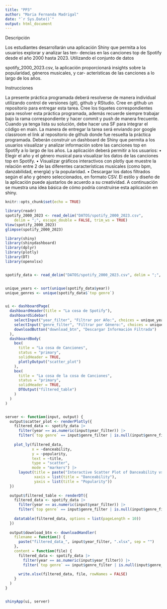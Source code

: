 ```yaml
---
title: "PP3"
author: "Maria Fernanda Madrigal"
date: "`r Sys.Date()`"
output: html_document
---
```


Descripción

Los estudiantes desarrollarán una aplicación Shiny que permita a los usuarios explorar y analizar las ten-
dencias en las canciones top de Spotify desde el año 2000 hasta 2023. Utilizando el conjunto de datos

spotify_2000_2023.csv, la aplicación proporcionará insights sobre la popularidad, géneros musicales, y car-
acterísticas de las canciones a lo largo de los años.

Instrucciones

La presente práctica programada deberá resolverse de manera individual utilizando control de versiones (git),
github y RStudio.
Cree en github un repositorio para entregar esta tarea. Cree los tiquetes correspondientes para resolver esta
práctica programada, además recuerde siempre trabajar bajo la rama correspondiente y hacer commit y push
de manera frecuente. Cuando ya tenga lista su solución, debe hacer una SF para integrar el código en main.
La manera de entregar la tarea será enviando por google classroom el link al repositorio de github donde fue
resuelta la práctica programada.
Deberán construir un dashboard de Shiny que permita a los usuarios visualizar y analizar información sobre
las canciones top en Spotify a lo largo de los años.
La aplicación deberá permitir a los usuarios:
• Elegir el año y el género musical para visualizar los datos de las canciones top en Spotify.
• Visualizar gráficos interactivos con plotly que muestre la relación entre 2 de las diferentes características
musicales (como bpm, danzabilidad, energía) y la popularidad.
• Descargar los datos filtrados según el año y género seleccionados, en formato CSV.
El estilo y diseño de la aplicación puede ajustarlos de acuerdo a su creatividad. A continuación se muestra
una idea básica de cómo podría construirse esta aplicación en shiny.

```r
knitr::opts_chunk$set(echo = TRUE)

```


```r
library(readr)
spotify_2000_2023 <- read_delim("DATOS/spotify_2000_2023.csv", 
    delim = ";", escape_double = FALSE, trim_ws = TRUE)
View(spotify_2000_2023)
glimpse(spotify_2000_2023)
```





```r

library(shiny)
library(shinydashboard)
library(dplyr)
library(plotly)
library(DT)
library(openxlsx)


spotify_data <- read_delim("DATOS/spotify_2000_2023.csv", delim = ";", escape_double = FALSE, trim_ws = TRUE)


unique_years <- sort(unique(spotify_data$year))  
unique_genres <- unique(spotify_data$`top genre`)


ui <- dashboardPage(
  dashboardHeader(title = "La cosa de Spotify"),
  dashboardSidebar(
    selectInput("year_filter", "Filtrar por Año:", choices = unique_years, selected = unique_years),
    selectInput("genre_filter", "Filtrar por Género:", choices = unique_genres, selected = NULL),
    downloadButton("download_btn", "Descargar Información Filtrada")
  ),
  dashboardBody(
    box(
      title = "La cosa de Canciones",
      status = "primary",
      solidHeader = TRUE,
      plotlyOutput("scatter_plot")
    ),
    box(
      title = "La cosa de la cosa de Canciones",
      status = "primary",
      solidHeader = TRUE,
      DTOutput("filtered_table")
    )
  )
)


server <- function(input, output) {
  output$scatter_plot <- renderPlotly({
    filtered_data <- spotify_data |> 
      filter(year == as.numeric(input$year_filter)) |> 
      filter(`top genre` == input$genre_filter | is.null(input$genre_filter))
    
    plot_ly(filtered_data, 
            x = ~danceability, 
            y = ~popularity, 
            text = ~title,  
            type = "scatter", 
            mode = "markers") |> 
      layout(title = paste("Interactive Scatter Plot of Danceability vs Popularity (", input$year_filter, ")"),
             xaxis = list(title = "Danceability"),
             yaxis = list(title = "Popularity"))
  })
  
  output$filtered_table <- renderDT({
    filtered_data <- spotify_data |> 
      filter(year == as.numeric(input$year_filter)) |> 
      filter(`top genre` == input$genre_filter | is.null(input$genre_filter))
    
    datatable(filtered_data, options = list(pageLength = 10))
  })
  
  output$download_btn <- downloadHandler(
    filename = function() {
      paste("filtered_data_", input$year_filter, ".xlsx", sep = "")
    },
    content = function(file) {
      filtered_data <- spotify_data |> 
        filter(year == as.numeric(input$year_filter)) |> 
        filter(`top genre` == input$genre_filter | is.null(input$genre_filter))
      
      write.xlsx(filtered_data, file, rowNames = FALSE)
    }
  )
}


shinyApp(ui, server)

```

